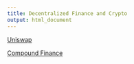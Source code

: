```yaml
---
title: Decentralized Finance and Crypto
output: html_document
---
```


[Uniswap](https://financial-education.github.io/Uniswap/)

[Compound Finance]()


